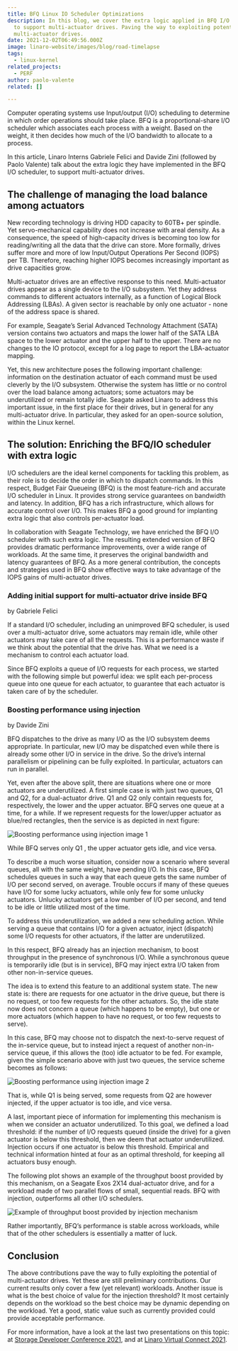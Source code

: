 ```yaml
---
title: BFQ Linux IO Scheduler Optimizations
description: In this blog, we cover the extra logic applied in BFQ I/O scheduler
  to support multi-actuator drives. Paving the way to exploiting potential
  multi-actuator drives.
date: 2021-12-02T06:49:56.000Z
image: linaro-website/images/blog/road-timelapse
tags:
  - linux-kernel
related_projects:
  - PERF
author: paolo-valente
related: []

---
```


Computer operating systems use Input/output (I/O) scheduling to determine in which order operations should take place. BFQ is a proportional-share I/O scheduler which associates each process with a weight. Based on the weight, it then decides how much of the I/O bandwidth to allocate to a process.

In this article, Linaro Interns Gabriele Felici and Davide Zini (followed by Paolo Valente) talk about the extra logic they have implemented in the BFQ I/O scheduler, to support multi-actuator drives.

## The challenge of managing the load balance among actuators

New recording technology is driving HDD capacity to 60TB+ per spindle. Yet servo-mechanical capability does not increase with areal density. As a consequence, the speed of high-capacity drives is becoming too low for reading/writing all the data that the drive can store. More formally, drives suffer more and more of low Input/Output Operations Per Second (IOPS) per TB. Therefore, reaching higher IOPS becomes increasingly important as drive capacities grow.

Multi-actuator drives are an effective response to this need. Multi-actuator drives appear as a single device to the I/O subsystem. Yet they address commands to different actuators internally, as a function of Logical Block Addressing (LBAs). A given sector is reachable by only one actuator - none of the address space is shared.

For example, Seagate’s Serial Advanced Technology Attachment (SATA) version contains two actuators and maps the lower half of the SATA LBA space to the lower actuator and the upper half to the upper. There are no changes to the IO protocol, except for a log page to report the LBA-actuator mapping.

Yet, this new architecture poses the following important challenge: information on the destination actuator of each command must be used cleverly by the I/O subsystem. Otherwise the system has little or no control over the load balance among actuators; some actuators may be underutilized or remain totally idle. Seagate asked Linaro to address this important issue, in the first place for their drives, but in general for any multi-actuator drive. In particular, they asked for an open-source solution, within the Linux kernel.

## The solution: Enriching the BFQ/IO scheduler with extra logic

I/O schedulers are the ideal kernel components for tackling this problem, as their role is to decide the order in which to dispatch commands. In this respect, Budget Fair Queueing (BFQ) is the most feature-rich and accurate I/O scheduler in Linux. It provides strong service guarantees on bandwidth and latency. In addition, BFQ has a rich infrastructure, which allows for accurate control over I/O. This makes BFQ a good ground for implanting extra logic that also controls per-actuator load.

In collaboration with Seagate Technology, we have enriched the BFQ I/O scheduler with such extra logic. The resulting extended version of BFQ provides dramatic performance improvements, over a wide range of workloads. At the same time, it preserves the original bandwidth and latency guarantees of BFQ. As a more general contribution, the concepts and strategies used in BFQ show effective ways to take advantage of the IOPS gains of multi-actuator drives.

### Adding initial support for multi-actuator drive inside BFQ

by Gabriele Felici

If a standard I/O scheduler, including an unimproved BFQ scheduler, is used over a multi-actuator drive, some actuators may remain idle, while other actuators may take care of all the requests. This is a performance waste if we think about the potential that the drive has. What we need is a mechanism to control each actuator load.

Since BFQ exploits a queue of I/O requests for each process, we started with the following simple but powerful idea: we split each per-process queue into one queue for each actuator, to guarantee that each actuator is taken care of by the scheduler.

### Boosting performance using injection

by Davide Zini

BFQ dispatches to the drive as many I/O as the I/O subsystem deems appropriate. In particular, new I/O may be dispatched even while there is already some other I/O in service in the drive. So the drive’s internal parallelism or pipelining can be fully exploited. In particular, actuators can run in parallel.

Yet, even after the above split, there are situations where one or more actuators are underutilized. A first simple case is with just two queues, Q1 and Q2, for a dual-actuator drive. Q1 and Q2 only contain requests for, respectively, the lower and the upper actuator. BFQ serves one queue at a time, for a while. If we represent requests for the lower/upper actuator as blue/red rectangles, then the service is as depicted in next figure:

![Boosting performance using injection image 1](/linaro-website/images/blog/boosting-performance-using-injection-image-1)

While BFQ serves only Q1 , the upper actuator gets idle, and vice versa.

To describe a much worse situation, consider now a scenario where several queues, all with the same weight, have pending I/O. In this case, BFQ schedules queues in such a way that each queue gets the same number of I/O per second served, on average. Trouble occurs if many of these queues have I/O for some lucky actuators, while only few for some unlucky actuators. Unlucky actuators get a low number of I/O per second, and tend to be idle or little utilized most of the time.

To address this underutilization, we added a new scheduling action. While serving a queue that contains I/O for a given actuator, inject (dispatch) some I/O requests for other actuators, if the latter are underutilized.

In this respect, BFQ already has an injection mechanism, to boost throughput in the presence of synchronous I/O. While a synchronous queue is temporarily idle (but is in service), BFQ may inject extra I/O taken from other non-in-service queues.

The idea is to extend this feature to an additional system state. The new state is: there are requests for one actuator in the drive queue, but there is no request, or too few requests for the other actuators. So, the idle state now does not concern a queue (which happens to be empty), but one or more actuators (which happen to have no request, or too few requests to serve).

In this case, BFQ may choose not to dispatch the next-to-serve request of the in-service queue, but to instead inject a request of another non-in-service queue, if this allows the (too) idle actuator to be fed. For example, given the simple scenario above with just two queues, the service scheme becomes as follows:

![Boosting performance using injection image 2](/linaro-website/images/blog/boosting-performance-using-injection-image-2)

That is, while Q1 is being served, some requests from Q2 are however injected, if the upper actuator is too idle, and vice versa.

A last, important piece of information for implementing this mechanism is when we consider an actuator underutilized. To this goal, we defined a load threshold: if the number of I/O requests queued (inside the drive) for a given actuator is below this threshold, then we deem that actuator underutilized. Injection occurs if one actuator is below this threshold. Empirical and technical information hinted at four as an optimal threshold, for keeping all actuators busy enough.

The following plot shows an example of the throughput boost provided by this mechanism, on a Seagate Exos 2X14 dual-actuator drive, and for a workload made of two parallel flows of small, sequential reads. BFQ with injection, outperforms all other I/O schedulers.

![Example of throughput boost provided by injection mechanism](/linaro-website/images/blog/example-of-throughput-boost-provided-by-injection-mechanism)

Rather importantly, BFQ’s performance is stable across workloads, while that of the other schedulers is essentially a matter of luck.

## Conclusion

The above contributions pave the way to fully exploiting the potential of multi-actuator drives.
Yet these are still preliminary contributions. Our current results only cover a few (yet relevant) workloads. Another issue is what is the best choice of value for the injection threshold? It most certainly depends on the workload so the best choice may be dynamic depending on the workload. Yet a good, static value such as currently provided could provide acceptable performance.

For more information, have a look at the last two presentations on this topic: at [Storage Developer Conference 2021](https://www.snia.org/educational-library/bfq-linux-io-scheduler-optimizations-multi-actuator-sata-hard-drives-2021), and at [Linaro Virtual Connect 2021](https://resources.linaro.org/en/resource/9xXCrNtX3WNTQr3nAtzNuk).
